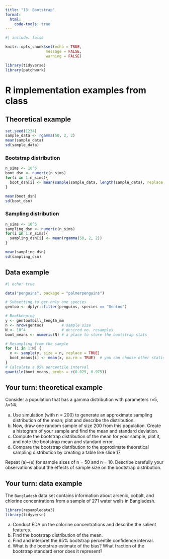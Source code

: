 ```yaml
---
title: "13: Bootstrap"
format: 
  html:
    code-tools: true
---
```


```r
#| include: false

knitr::opts_chunk$set(echo = TRUE,
                  message = FALSE,
                  warning = FALSE)
```

```r
library(tidyverse)
library(patchwork)
```

# R implementation examples from class

## Theoretical example

```r
set.seed(1234)
sample_data <- rgamma(50, 2, 2)
mean(sample_data)
sd(sample_data)
```

### Bootstrap distribution

```r
n_sims <- 10^5
boot_dsn <- numeric(n_sims)
for(i in 1:n_sims){
  boot_dsn[i] <- mean(sample(sample_data, length(sample_data), replace = TRUE))
}

mean(boot_dsn)
sd(boot_dsn)
```

### Sampling distribution

```r
n_sims <- 10^5
sampling_dsn <- numeric(n_sims)
for(i in 1:n_sims){
  sampling_dsn[i] <- mean(rgamma(50, 2, 2))
}

mean(sampling_dsn)
sd(sampling_dsn)
```

## Data example

```r
#| echo: true

data("penguins", package = "palmerpenguins")

# Subsetting to get only one species
gentoo <- dplyr::filter(penguins, species == "Gentoo")

# Bookkeeping
y <- gentoo$bill_length_mm
n <- nrow(gentoo)        # sample size
N <- 10^4                # desired no. resamples
boot_means <- numeric(N) # a place to store the bootstrap stats

# Resampling from the sample
for (i in 1:N) {
  x <- sample(y, size = n, replace = TRUE)
  boot_means[i] <- mean(x, na.rm = TRUE)  # you can choose other statistics
}
# Calculate a 95% percentile interval
quantile(boot_means, probs = c(0.025, 0.975))
```


## Your turn: theoretical example {.scrollable}

Consider a population that has a gamma distribution with parameters
r=5, 𝜆=1∕4.

(a) Use simulation (with n = 200) to generate an approximate sampling distribution of the mean; plot and describe the distribution.
(b) Now, draw one random sample of size 200 from this population. Create a histogram of your sample and find the mean and standard deviation.
(c) Compute the bootstrap distribution of the mean for your sample, plot it, and note the bootstrap mean and standard error.
(d) Compare the bootstrap distribution to the approximate theoretical sampling distribution by creating a table like slide 17


Repeat (a)–(e) for sample sizes of n = 50 and n = 10. Describe carefully your observations about the effects of sample size on the bootstrap distribution.

## Your turn: data example  {.scrollable}

The `Bangladesh` data set contains information about arsenic, cobalt, and chlorine concentrations from a sample of 271 water wells in Bangladesh. 

```r
library(resampledata3)
library(tidyverse)
```

(a) Conduct EDA on the chlorine concentrations and describe the
salient features.
(b) Find the bootstrap distribution of the mean.
(c) Find and interpret the 95% bootstrap percentile confidence interval.
(d) What is the bootstrap estimate of the bias? What fraction of the
bootstrap standard error does it represent?





